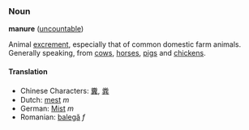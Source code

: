 ===Noun===
'''manure''' ([[uncountable]])

Animal [[excrement]], especially that of common domestic farm animals. Generally speaking, from [[cow]]s, [[horse]]s, [[pig]]s and [[chicken]]s.

====Translation====
*Chinese Characters: [[糞]], [[粪]]
*Dutch: [[mest]] ''m''
*German: [[Mist]] ''m''
*Romanian: [[balegă]] ''f''